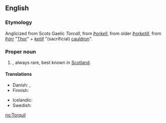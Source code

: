 ==English==

===Etymology===
Anglicized from Scots Gaelic ''Torcall'', from {{etyl|non}} ''[[Þorkell]]'', from older ''[[Þorketill]]'', from ''[[Þórr]]'' "[[Thor]]" + ''[[ketill]]'' "(sacrificial) [[cauldron]]".

===Proper noun===
{{en-proper noun}}

# {{context|British}} {{given name|male|from=Scottish Gaelic}}, always rare, best known in [[Scotland]].

====Translations====
{{trans-top|Male given name from Old Norse}}
* Danish: {{t-|da|Thorkild}}, {{t-|da|Toke}}
* Finnish: {{t+|fi|Tuukka}}
{{trans-mid}}
* Icelandic: {{t+|is|Þorkell}}
* Swedish: {{t+|sv|Torkel}}
{{trans-bottom}}

[[no:Torquil]]